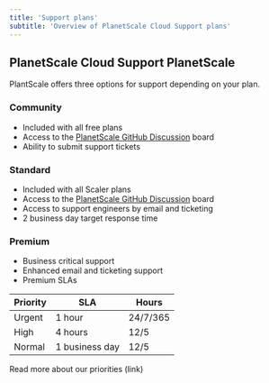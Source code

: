 ```yaml
---
title: 'Support plans'
subtitle: 'Overview of PlanetScale Cloud Support plans'
---
```


## PlanetScale Cloud Support PlanetScale

PlantScale offers three options for support depending on your plan.

### Community

- Included with all free plans
- Access to the [PlanetScale GitHub Discussion](https://github.com/planetscale/beta/discussions) board
- Ability to submit support tickets


### Standard

- Included with all Scaler plans
- Access to the [PlanetScale GitHub Discussion](https://github.com/planetscale/beta/discussions) board
- Access to support engineers by email and ticketing
- 2 business day target response time

### Premium

- Business critical support
- Enhanced email and ticketing support
- Premium SLAs

| Priority | SLA            | Hours    |
|----------|----------------|----------|
| Urgent   | 1 hour         | 24/7/365 |
| High     | 4 hours        | 12/5     |
| Normal   | 1 business day | 12/5     |

Read more about our priorities (link)
